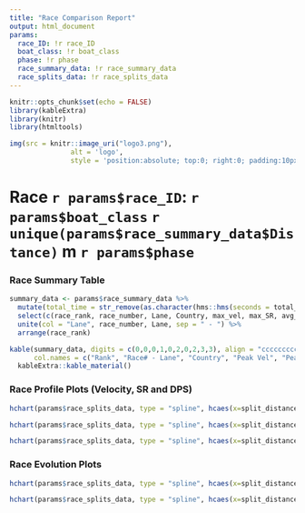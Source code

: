 ```yaml
---
title: "Race Comparison Report"
output: html_document
params:
  race_ID: !r race_ID
  boat_class: !r boat_class
  phase: !r phase
  race_summary_data: !r race_summary_data
  race_splits_data: !r race_splits_data
---
```


```r
knitr::opts_chunk$set(echo = FALSE)
library(kableExtra)
library(knitr)
library(htmltools)
```

```r
img(src = knitr::image_uri("logo3.png"), 
               alt = 'logo', 
               style = 'position:absolute; top:0; right:0; padding:10px; width:300px')
```

# Race `r params$race_ID`: `r params$boat_class` `r unique(params$race_summary_data$Distance)`\ m `r params$phase`

### Race Summary Table

```r
summary_data <- params$race_summary_data %>% 
  mutate(total_time = str_remove(as.character(hms::hms(seconds = total_time_sec)), "^00:")) %>%
  select(c(race_rank, race_number, Lane, Country, max_vel, max_SR, avg_vel, avg_SR, avg_DPS, total_time, diff_to_winner_sec)) %>% 
  unite(col = "Lane", race_number, Lane, sep = " - ") %>% 
  arrange(race_rank)

kable(summary_data, digits = c(0,0,0,1,0,2,0,2,3,3), align = "ccccccccc", format = "html",
      col.names = c("Rank", "Race# - Lane", "Country", "Peak Vel", "Peak SR", "Avg Vel", "Avg SR", "Avg DPS", "Time", "Diff. (sec)")) %>% 
  kableExtra::kable_material()
```


### Race Profile Plots (Velocity, SR and DPS)

```r
hchart(params$race_splits_data, type = "spline", hcaes(x=split_distance, y = split_velocity, group = Country))

hchart(params$race_splits_data, type = "spline", hcaes(x=split_distance, y = split_SR, group = Country))

hchart(params$race_splits_data, type = "spline", hcaes(x=split_distance, y = split_DPS, group = Country))
```


### Race Evolution Plots

```r
hchart(params$race_splits_data, type = "spline", hcaes(x=split_distance, y = position_to_leader_sec, group = Country))

hchart(params$race_splits_data, type = "spline", hcaes(x=split_distance, y = position_to_leader_meters, group = Country))
```